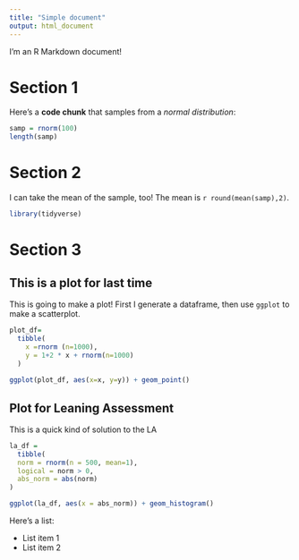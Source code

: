 ```yaml
---
title: "Simple document"
output: html_document
---
```


I'm an R Markdown document! 

# Section 1

Here's a **code chunk** that samples from 
a _normal distribution_:

```r
samp = rnorm(100)
length(samp)
```

# Section 2

I can take the mean of the sample, too!
The mean is `r round(mean(samp),2)`.

```r
library(tidyverse)
```


# Section 3

## This is a plot for last time

This is going to make a plot! First I generate a dataframe, then use `ggplot` to make a scatterplot.


```r
plot_df=
  tibble(
    x =rnorm (n=1000), 
    y = 1+2 * x + rnorm(n=1000)  
  )
  
ggplot(plot_df, aes(x=x, y=y)) + geom_point()

```

## Plot for Leaning Assessment

This is a quick kind of solution to the LA

```r
la_df = 
  tibble(
  norm = rnorm(n = 500, mean=1),
  logical = norm > 0,
  abs_norm = abs(norm)
)

ggplot(la_df, aes(x = abs_norm)) + geom_histogram()
```

Here's a list:

* List item 1
* List item 2


